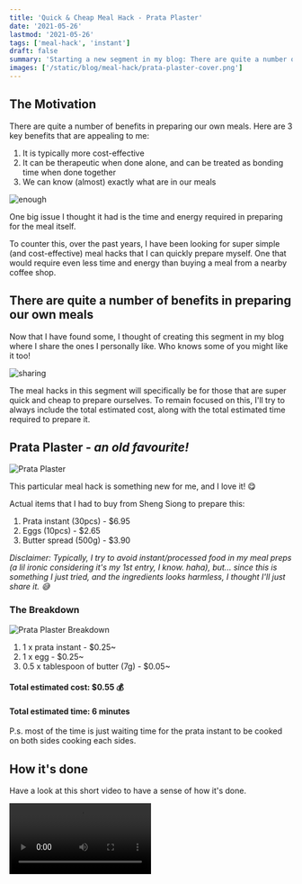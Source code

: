 ```yaml
---
title: 'Quick & Cheap Meal Hack - Prata Plaster'
date: '2021-05-26'
lastmod: '2021-05-26'
tags: ['meal-hack', 'instant']
draft: false
summary: 'Starting a new segment in my blog: There are quite a number of benefits in preparing our own meals. First up, Prata Plaster!'
images: ['/static/blog/meal-hack/prata-plaster-cover.png']
---
```


## The Motivation

There are quite a number of benefits in preparing our own meals. Here are 3 key benefits that are appealing to me:

1. It is typically more cost-effective
1. It can be therapeutic when done alone, and can be treated as bonding time when done together
1. We can know (almost) exactly what are in our meals

![enough](https://media.giphy.com/media/ZcXckfekotVOaBLIsD/giphy.gif)

One big issue I thought it had is the time and energy required in preparing for the meal itself.

To counter this, over the past years, I have been looking for super simple (and cost-effective) meal hacks that I can quickly prepare myself. One that would require even less time and energy than buying a meal from a nearby coffee shop.

## There are quite a number of benefits in preparing our own meals

Now that I have found some, I thought of creating this segment in my blog where I share the ones I personally like. Who knows some of you might like it too!

![sharing](https://media.giphy.com/media/jSWLqqAWpKmUVGuOqh/giphy.gif)

The meal hacks in this segment will specifically be for those that are super quick and cheap to prepare ourselves. To remain focused on this, I'll try to always include the total estimated cost, along with the total estimated time required to prepare it.

## Prata Plaster - _an old favourite!_

![Prata Plaster](/static/blog/meal-hack/prata-plaster-cover.png)

This particular meal hack is something new for me, and I love it! 😋

Actual items that I had to buy from Sheng Siong to prepare this:

1. Prata instant (30pcs) - $6.95
1. Eggs (10pcs) - $2.65
1. Butter spread (500g) - $3.90

_Disclaimer: Typically, I try to avoid instant/processed food in my meal preps (a lil ironic considering it's my 1st entry, I know. haha), but... since this is something I just tried, and the ingredients looks harmless, I thought I'll just share it. 😅_

### The Breakdown

![Prata Plaster Breakdown](/static/blog/meal-hack/prata-plaster-breakdown.png)

1. 1 x prata instant - $0.25~
1. 1 x egg - $0.25~
1. 0.5 x tablespoon of butter (7g) - $0.05~

#### Total estimated cost: $0.55 💰

#### Total estimated time: 6 minutes

P.s. most of the time is just waiting time for the prata instant to be cooked on both sides cooking each sides.

## How it's done

Have a look at this short video to have a sense of how it's done.

<video width="50%" controls>
  <source
    src="https://media.devlabs.academy/file/thecodingayah/blog/prata-plaster-steps.mp4"
    type="video/mp4"
  />
</video>
